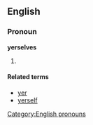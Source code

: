 ==English==

===Pronoun===
'''yerselves'''

# {{nonstandard|or|dialectal}} {{alternative form of|yourselves}}

====Related terms====
*[[yer]]
*[[yerself]]

[[Category:English pronouns]]